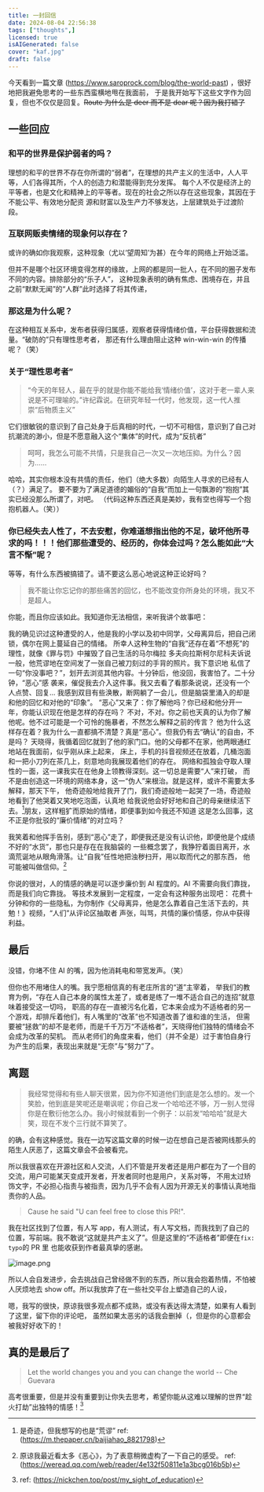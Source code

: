 ```yaml
---
title: 一封回信
date: 2024-08-04 22:56:38
tags: ["thoughts",]
licensed: true
isAIGenerated: false
cover: "kaf.jpg"
draft: false
---
```



今天看到一篇文章 (https://www.saroprock.com/blog/the-world-past) ，很好地把我避免思考的一些东西蛮横地甩在我面前，
于是我开始写下这些文字作为回复，但也不仅仅是回复。~~Route 为什么是 deer 而不是 dear 呢？因为我打错了~~

<Excerpt />

## 一些回应

### 和平的世界是保护弱者的吗？

理想的和平的世界不存在你所谓的“弱者”，在理想的共产主义的生活中，人人平等，人们各得其所，个人的创造力和潜能得到充分发挥。
每个人不仅是经济上的平等者，也是文化和精神上的平等者。现在的社会之所以存在这些现象，其因在于不能公平、有效地分配资
源和财富以及生产力不够发达，上层建筑处于过渡阶段。

### 互联网贩卖情绪的现象何以存在？

或许的确如你我观察，这种现象（尤以‘望周知’为甚）在今年的网络上开始泛滥。

但并不是哪个社区环境变得怎样的缘故，上网的都是同一批人，在不同的圈子发布不同的内容。排除部分的“乐子人”，
这种现象表明的确有焦虑、困境存在，并且之前“默默无闻”的“人群”此时选择了将其传递，

### 那这是为什么呢？

在这种相互关系中，发布者获得归属感，观察者获得情绪价值，平台获得数据和流量。“破防的”只有理性思考者，
那还有什么理由阻止这种 win-win-win 的传播呢？（笑）

### 关于“理性思考者”

> “今天的年轻人，最在乎的就是你能不能给我‘情绪价值’，这对于老一辈人来说是不可理喻的。”许纪霖说。在研究年轻一代时，他发现，这一代人推崇“后物质主义”

它们很敏锐的意识到了自己处身于后真相的时代，一切不可相信，意识到了自己对抗潮流的渺小，但是不愿意融入这个“集体”的时代，成为“反抗者”

> 呵呵，我怎么可能不共情，只是我自己一次又一次地压抑。为什么？因为……

哈哈，其实你根本没有共情的责任，他们（绝大多数）向陌生人寻求的已经有人（？）满足了。
要不要为了满足道德的媚俗的“自我”而加上一句飘渺的“抱抱”其实已经没那么所谓了，对吧。
（代码这种东西还真是美妙，我有空也得写一个抱抱机器人。（笑））

### 你已经失去人性了，不去安慰，你难道想指出他的不足，破坏他所寻求的吗！！！他们那些遭受的、经历的，你体会过吗？怎么能如此“大言不惭”呢？

等等，有什么东西被搞错了。请不要这么恶心地说这种正论好吗？

> 我不能让你忘记你的那些痛苦的回忆，也不能改变你所身处的环境，我又不是超人。

你能，而且你应该如此。我知道你无法相信，来听我讲个故事吧：

我的确见识过这种遭受的人，他是我的小学以及初中同学，父母离异后，把自己闭锁，偶尔在网上蔓延自己的情绪。
所幸人这种生物的“自我”还存在着“不想死”的理性，就像《罪与罚》中摧毁了自己生活的马尔梅拉
多夫向拉斯柯尔尼科夫诉说一般，他荒谬地在空间发了一张自己被刀刻过的手背的照片。我下意识地
私信了一句“你没事吧？”，划开去浏览其他内容。十分钟后，他没回，我害怕了。二十分钟，“恶心”感
袭来，催促我去介入这件事。我又去看了看那条说说，还没有一个人点赞、回复...
我感到双目有些涣散，断网躺了一会儿，但是脑袋里涌入的却是和他的回忆和对他的“印象”。
“恶心”又来了：你了解他吗？你已经和他分开一年，你能认识现在他是怎样的存在吗？
不对，不对。你之前也天真的认为你了解他呢。他不过可能是一个可怜的施暴者，不然怎么解释之前的传言？
他为什么这样存在着？我为什么一直都搞不清楚？真是“恶心”。但我仍有去“确认”的自由，不是吗？
天晓得，我循着回忆就到了他的家门口。他的父母都不在家，他两眼通红地站在我面前，似乎刚从床上起来，
床上，手机的抖音视频还在放着，几桶泡面和一把小刀列在茶几上，刻意地向我展现着他们的存在。
网络和孤独会夺取人理性的一面，这一课我实在在他身上领教得深刻。这一切总是需要“人”来打破，
而不是由创造这一环境的网络本身，这一“伪人”来根治。就是这样，或许不需要太多解释，那天下午，
他奇迹般地给我开了门，我们奇迹般地一起哭了一场，奇迹般地看到了他哭着又笑地吃泡面，认真地
给我说他会好好地和自己的母亲继续活下去。[^0]朋友，这样粗犷而原始的情绪，即便事到如今我还不知道
这是怎么回事，这不正是你批驳的“廉价情绪”的对立吗？

我笑着和他挥手告别，感到“恶心”走了，即便我还是没有认识他，即便他是个成绩不好的“水货”，那也只是存在在我脑袋的
一些概念罢了，我狰狞着面目离开，水滴荒诞地从眼角滑落。让“自我”任性地把浊秽扫开，用以取而代之的那东西，
他可能被叫做信仰。[^1]

你说的很对，人的情感的确是可以逐步廉价到 AI 程度的。AI 不需要向我们靠拢，而是我们向它靠拢。
等技术发展到一定程度，一定会有这种服务出现吧：
花费十分钟和你的一些隐私，为你制作《父母离异，他是怎么靠着自己生活下去的，共勉！》视频，“人们”从评论区抽取者
声张，叫骂，共情的廉价情感，你从中获得利益。

## 最后

没错，你堵不住 AI 的嘴，因为他消耗电和带宽发声。（笑）

但你也不用堵住人的嘴。我宁愿相信真的有老庄所言的“道”主宰着，
举我们的教育为例，“存在人自己本身的属性太差了，或者是练了一堆不适合自己的连招”就意味着接受这一切吗，
职高的存在一直被污名化着，它本来会成为不适格者的另一个游戏，却排斥着他们，有人嘴里的“改革”也不知道改善了谁和谁的生活，
但需要被“拯救”的却不是老师，而是千千万万“不适格者”，天晓得他们独特的情绪会不会成为改革的契机。
而从老师们的角度来看，他们（并不全是）过于害怕自身行为产生的后果，表现出来就是“无奈”与“努力”了。

## 离题

> 我经常觉得和有些人聊天很累，因为你不知道他们到底是怎么想的。发一个笑脸，他到底是笑呢还是嘲讽呢；你自己发一个哈哈还不够，万一别人觉得你是在敷衍他怎么办。我小时候就看到一个例子：以前发“哈哈哈”就是大笑，现在不发个三行就不算笑了。

的确，会有这种感觉。我在一边写这篇文章的时候一边在想自己是否被网线那头的陌生人厌恶了，这篇文章会不会被看完。

所以我很喜欢在开源社区和人交流，人们不管是开发者还是用户都在为了一个目的交流，用户可能某天变成开发者，开发者同时也是用户，关系对等，
不用太过矫饰文字，不必担心指责与被指责，因为几乎不会有人因为开源无关的事情认真地指责你的人品。

> Cause he said "U can feel free to close this PR!".

我在社区找到了位置，有人写 app，有人测试，有人写文档，而我找到了自己的位置，写前端。我不敢说“这就是共产主义了”。但是这里的“不适格者”即便在`fix: typo`的 PR 里
也能收获到作者最真挚的感谢。

![image.png](https://s2.loli.net/2024/08/04/Hg1wNkEGquxicdy.png)

所以人会自发进步，会去挑战自己曾经做不到的东西，所以我会抱着热情，不怕被人厌烦地去 show off。所以我放弃了在一些社交平台上塑造自己的人设，

嗯，我写的很快，原谅我很多观点都不成熟，或没有表达得太清楚，如果有人看到了这里，留下你的评论吧，
虽然如果太恶劣的话我会删掉（，但是你的心意都会被我好好收下的！

## 真的是最后了

> Let the world changes you and you can change the world -- Che Guevara

高考很重要，但是并没有重要到让你失去思考，希望你能从这难以理解的世界“趁火打劫”出独特的情感！[^2]

[^0]: 是奇迹，但我想写的也是“荒谬” ref:(https://m.thepaper.cn/baijiahao_8821798)
[^1]: 原谅我最近看太多《恶心》，为了表意稍微虚构了一下自己的感受。 ref: (https://weread.qq.com/web/reader/4e132f50811e1a3bcg016b5b)
[^2]: ref: (https://nickchen.top/post/my_sight_of_education)
